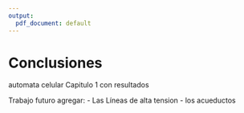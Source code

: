 ```yaml
---
output:
  pdf_document: default
---
```

# Conclusiones

automata celular
Capitulo 1 con resultados


Trabajo futuro agregar:
- Las Líneas de alta tension
- los acueductos